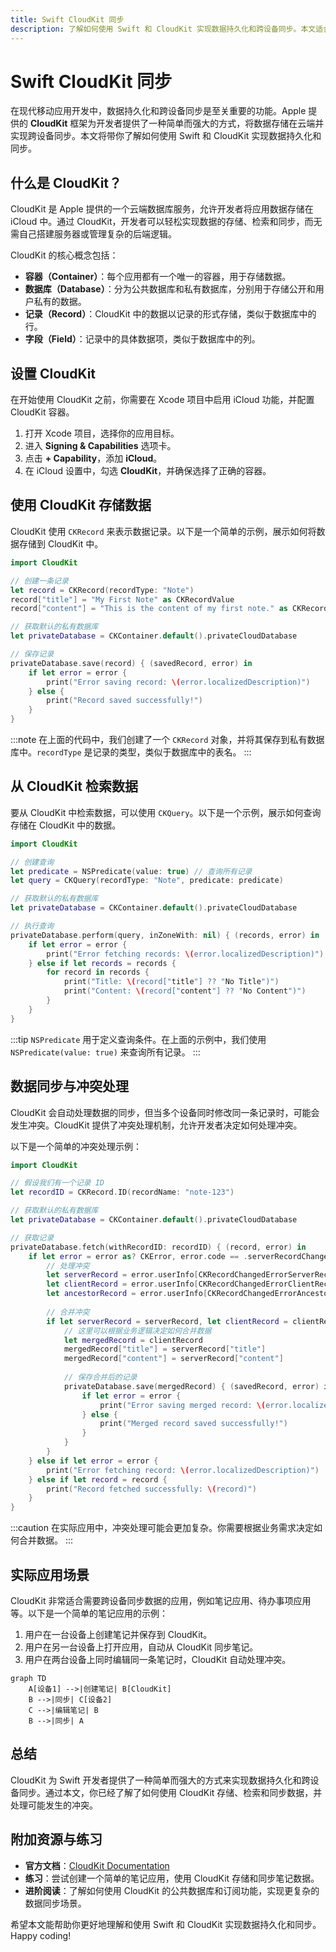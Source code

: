 ```yaml
---
title: Swift CloudKit 同步
description: 了解如何使用 Swift 和 CloudKit 实现数据持久化和跨设备同步。本文适合初学者，涵盖从基础概念到实际应用的全面内容。
---
```


# Swift CloudKit 同步

在现代移动应用开发中，数据持久化和跨设备同步是至关重要的功能。Apple 提供的 **CloudKit** 框架为开发者提供了一种简单而强大的方式，将数据存储在云端并实现跨设备同步。本文将带你了解如何使用 Swift 和 CloudKit 实现数据持久化和同步。

## 什么是 CloudKit？

CloudKit 是 Apple 提供的一个云端数据库服务，允许开发者将应用数据存储在 iCloud 中。通过 CloudKit，开发者可以轻松实现数据的存储、检索和同步，而无需自己搭建服务器或管理复杂的后端逻辑。

CloudKit 的核心概念包括：
- **容器（Container）**：每个应用都有一个唯一的容器，用于存储数据。
- **数据库（Database）**：分为公共数据库和私有数据库，分别用于存储公开和用户私有的数据。
- **记录（Record）**：CloudKit 中的数据以记录的形式存储，类似于数据库中的行。
- **字段（Field）**：记录中的具体数据项，类似于数据库中的列。

## 设置 CloudKit

在开始使用 CloudKit 之前，你需要在 Xcode 项目中启用 iCloud 功能，并配置 CloudKit 容器。

1. 打开 Xcode 项目，选择你的应用目标。
2. 进入 **Signing & Capabilities** 选项卡。
3. 点击 **+ Capability**，添加 **iCloud**。
4. 在 iCloud 设置中，勾选 **CloudKit**，并确保选择了正确的容器。

## 使用 CloudKit 存储数据

CloudKit 使用 `CKRecord` 来表示数据记录。以下是一个简单的示例，展示如何将数据存储到 CloudKit 中。

```swift
import CloudKit

// 创建一条记录
let record = CKRecord(recordType: "Note")
record["title"] = "My First Note" as CKRecordValue
record["content"] = "This is the content of my first note." as CKRecordValue

// 获取默认的私有数据库
let privateDatabase = CKContainer.default().privateCloudDatabase

// 保存记录
privateDatabase.save(record) { (savedRecord, error) in
    if let error = error {
        print("Error saving record: \(error.localizedDescription)")
    } else {
        print("Record saved successfully!")
    }
}
```

:::note
在上面的代码中，我们创建了一个 `CKRecord` 对象，并将其保存到私有数据库中。`recordType` 是记录的类型，类似于数据库中的表名。
:::

## 从 CloudKit 检索数据

要从 CloudKit 中检索数据，可以使用 `CKQuery`。以下是一个示例，展示如何查询存储在 CloudKit 中的数据。

```swift
import CloudKit

// 创建查询
let predicate = NSPredicate(value: true) // 查询所有记录
let query = CKQuery(recordType: "Note", predicate: predicate)

// 获取默认的私有数据库
let privateDatabase = CKContainer.default().privateCloudDatabase

// 执行查询
privateDatabase.perform(query, inZoneWith: nil) { (records, error) in
    if let error = error {
        print("Error fetching records: \(error.localizedDescription)")
    } else if let records = records {
        for record in records {
            print("Title: \(record["title"] ?? "No Title")")
            print("Content: \(record["content"] ?? "No Content")")
        }
    }
}
```

:::tip
`NSPredicate` 用于定义查询条件。在上面的示例中，我们使用 `NSPredicate(value: true)` 来查询所有记录。
:::

## 数据同步与冲突处理

CloudKit 会自动处理数据的同步，但当多个设备同时修改同一条记录时，可能会发生冲突。CloudKit 提供了冲突处理机制，允许开发者决定如何处理冲突。

以下是一个简单的冲突处理示例：

```swift
import CloudKit

// 假设我们有一个记录 ID
let recordID = CKRecord.ID(recordName: "note-123")

// 获取默认的私有数据库
let privateDatabase = CKContainer.default().privateCloudDatabase

// 获取记录
privateDatabase.fetch(withRecordID: recordID) { (record, error) in
    if let error = error as? CKError, error.code == .serverRecordChanged {
        // 处理冲突
        let serverRecord = error.userInfo[CKRecordChangedErrorServerRecordKey] as? CKRecord
        let clientRecord = error.userInfo[CKRecordChangedErrorClientRecordKey] as? CKRecord
        let ancestorRecord = error.userInfo[CKRecordChangedErrorAncestorRecordKey] as? CKRecord
        
        // 合并冲突
        if let serverRecord = serverRecord, let clientRecord = clientRecord {
            // 这里可以根据业务逻辑决定如何合并数据
            let mergedRecord = clientRecord
            mergedRecord["title"] = serverRecord["title"]
            mergedRecord["content"] = serverRecord["content"]
            
            // 保存合并后的记录
            privateDatabase.save(mergedRecord) { (savedRecord, error) in
                if let error = error {
                    print("Error saving merged record: \(error.localizedDescription)")
                } else {
                    print("Merged record saved successfully!")
                }
            }
        }
    } else if let error = error {
        print("Error fetching record: \(error.localizedDescription)")
    } else if let record = record {
        print("Record fetched successfully: \(record)")
    }
}
```

:::caution
在实际应用中，冲突处理可能会更加复杂。你需要根据业务需求决定如何合并数据。
:::

## 实际应用场景

CloudKit 非常适合需要跨设备同步数据的应用，例如笔记应用、待办事项应用等。以下是一个简单的笔记应用的示例：

1. 用户在一台设备上创建笔记并保存到 CloudKit。
2. 用户在另一台设备上打开应用，自动从 CloudKit 同步笔记。
3. 用户在两台设备上同时编辑同一条笔记时，CloudKit 自动处理冲突。

```mermaid
graph TD
    A[设备1] -->|创建笔记| B[CloudKit]
    B -->|同步| C[设备2]
    C -->|编辑笔记| B
    B -->|同步| A
```

## 总结

CloudKit 为 Swift 开发者提供了一种简单而强大的方式来实现数据持久化和跨设备同步。通过本文，你已经了解了如何使用 CloudKit 存储、检索和同步数据，并处理可能发生的冲突。

## 附加资源与练习

- **官方文档**：[CloudKit Documentation](https://developer.apple.com/documentation/cloudkit)
- **练习**：尝试创建一个简单的笔记应用，使用 CloudKit 存储和同步笔记数据。
- **进阶阅读**：了解如何使用 CloudKit 的公共数据库和订阅功能，实现更复杂的数据同步场景。

希望本文能帮助你更好地理解和使用 Swift 和 CloudKit 实现数据持久化和同步。Happy coding!